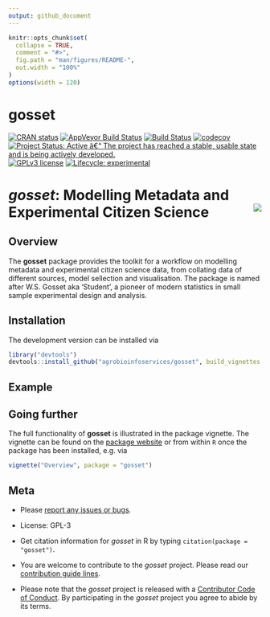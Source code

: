 ```yaml
---
output: github_document
---
```


```r
knitr::opts_chunk$set(
  collapse = TRUE,
  comment = "#>",
  fig.path = "man/figures/README-",
  out.width = "100%"
)
options(width = 120)
```

# gosset

<!-- badges: start -->
[![CRAN status](https://www.r-pkg.org/badges/version/gosset)](https://cran.r-project.org/package=gosset)
[![AppVeyor Build Status](https://ci.appveyor.com/api/projects/status/github/agrobioinfoservices/gosset?branch=master&svg=true)](https://ci.appveyor.com/project/kauedesousa/gosset)
[![Build Status](https://travis-ci.org/agrobioinfoservices/gosset.svg?branch=master)](https://travis-ci.org/agrobioinfoservices/gosset)
[![codecov](https://codecov.io/gh/agrobioinfoservices/gosset/master.svg)](https://codecov.io/github/agrobioinfoservices/gosset?branch=master)
[![Project Status: Active â€“ The project has reached a stable, usable state and is being actively developed.](https://www.repostatus.org/badges/latest/active.svg)](https://www.repostatus.org/#active)
[![GPLv3 license](https://img.shields.io/badge/License-GPLv3-blue.svg)](https://www.r-project.org/Licenses/GPL-3)
[![Lifecycle: experimental](https://img.shields.io/badge/lifecycle-experimental-orange.svg)](https://www.tidyverse.org/lifecycle/#experimental)
<!-- badges: end -->

# *gosset*: Modelling Metadata and Experimental Citizen Science <img align="right" src="man/figures/logo.png">

## Overview

The **gosset** package provides the toolkit for a workflow on modelling metadata and experimental citizen science data, from collating data of different sources, model sellection and visualisation. The package is named after W.S. Gosset aka 'Student', a pioneer of modern statistics in small sample experimental design and analysis.    


## Installation

The development version can be installed via

```r
library("devtools")
devtools::install_github("agrobioinfoservices/gosset", build_vignettes = TRUE)
```    

## Example


## Going further

The full functionality of **gosset** is illustrated in the package vignette. The vignette can be found on the [package website](https://agrobioinfoservices.github.io/gosset/) or from within `R` once the package has been installed, e.g. via 

```r
vignette("Overview", package = "gosset")
```


## Meta

* Please [report any issues or bugs](https://github.com/agrobioinfoservices/gosset/issues).

* License: GPL-3

* Get citation information for *gosset* in R by typing
`citation(package = "gosset")`.

* You are welcome to contribute to the *gosset* project. Please read our [contribution guide lines](CONTRIBUTING.md). 

* Please note that the *gosset* project is released with a
[Contributor Code of Conduct](CODE_OF_CONDUCT.md).
By participating in the *gosset* project you agree to abide by its terms.

